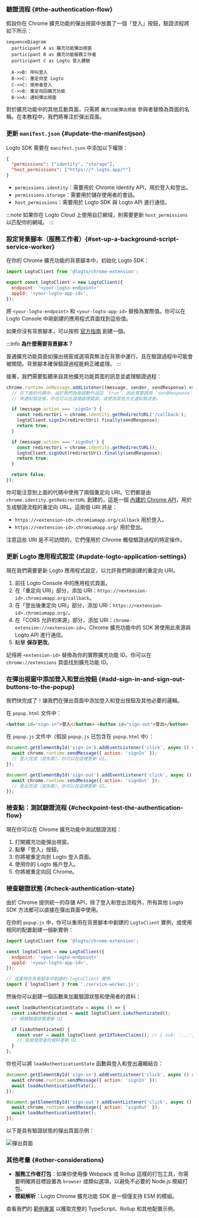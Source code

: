 

### 驗證流程 \{#the-authentication-flow}

假設你在 Chrome 擴充功能的彈出視窗中放置了一個「登入」按鈕，驗證流程將如下所示：

```mermaid
sequenceDiagram
  participant A as 擴充功能彈出視窗
  participant B as 擴充功能服務工作者
  participant C as Logto 登入體驗

  A->>B: 呼叫登入
  B->>C: 重定向至 Logto
  C->>C: 使用者登入
  C->>B: 重定向回擴充功能
  B->>A: 通知彈出視窗
```

對於擴充功能中的其他互動頁面，只需將 `擴充功能彈出視窗` 參與者替換為頁面的名稱。在本教程中，我們將專注於彈出頁面。

<RegardingRedirectBasedSignIn />

### 更新 `manifest.json` \{#update-the-manifestjson}

Logto SDK 需要在 `manifest.json` 中添加以下權限：

```json title="manifest.json"
{
  "permissions": ["identity", "storage"],
  "host_permissions": ["https://*.logto.app/*"]
}
```

- `permissions.identity`：需要用於 Chrome Identity API，用於登入和登出。
- `permissions.storage`：需要用於儲存使用者的會話。
- `host_permissions`：需要用於 Logto SDK 與 Logto API 進行通信。

:::note
如果你在 Logto Cloud 上使用自訂網域，則需要更新 `host_permissions` 以匹配你的網域。
:::

### 設定背景腳本（服務工作者）\{#set-up-a-background-script-service-worker}

在你的 Chrome 擴充功能的背景腳本中，初始化 Logto SDK：

```js title="service-worker.js"
import LogtoClient from '@logto/chrome-extension';

export const logtoClient = new LogtoClient({
  endpoint: '<your-logto-endpoint>'
  appId: '<your-logto-app-id>',
});
```

將 `<your-logto-endpoint>` 和 `<your-logto-app-id>` 替換為實際值。你可以在 Logto Console 中剛創建的應用程式頁面找到這些值。

如果你沒有背景腳本，可以按照 [官方指南](https://developer.chrome.com/docs/extensions/develop/concepts/service-workers/basics) 創建一個。

:::info
**為什麼需要背景腳本？**

普通擴充功能頁面如彈出視窗或選項頁無法在背景中運行，且在驗證過程中可能會被關閉。背景腳本確保驗證過程能夠正確處理。
:::

接著，我們需要監聽來自其他擴充功能頁面的訊息並處理驗證過程：

```js title="service-worker.js"
chrome.runtime.onMessage.addListener((message, sender, sendResponse) => {
  // 在下面的代碼中，由於我們為每個動作返回 `true`，因此需要調用 `sendResponse`
  // 來通知發送者。你也可以在這裡處理錯誤，或使用其他方式通知發送者。

  if (message.action === 'signIn') {
    const redirectUri = chrome.identity.getRedirectURL('/callback');
    logtoClient.signIn(redirectUri).finally(sendResponse);
    return true;
  }

  if (message.action === 'signOut') {
    const redirectUri = chrome.identity.getRedirectURL();
    logtoClient.signOut(redirectUri).finally(sendResponse);
    return true;
  }

  return false;
});
```

你可能注意到上面的代碼中使用了兩個重定向 URI。它們都是由 `chrome.identity.getRedirectURL` 創建的，這是一個 [內建的 Chrome API](https://developer.chrome.com/docs/extensions/reference/api/identity#method-getRedirectURL)，用於生成驗證流程的重定向 URL。這兩個 URI 將是：

- `https://<extension-id>.chromiumapp.org/callback` 用於登入。
- `https://<extension-id>.chromiumapp.org/` 用於登出。

注意這些 URI 是不可訪問的，它們僅用於 Chrome 觸發驗證過程的特定操作。

### 更新 Logto 應用程式設定 \{#update-logto-application-settings}

現在我們需要更新 Logto 應用程式設定，以允許我們剛創建的重定向 URI。

1. 前往 Logto Console 中的應用程式頁面。
2. 在「重定向 URI」部分，添加 URI：`https://<extension-id>.chromiumapp.org/callback`。
3. 在「登出後重定向 URI」部分，添加 URI：`https://<extension-id>.chromiumapp.org/`。
4. 在「CORS 允許的來源」部分，添加 URI：`chrome-extension://<extension-id>`。Chrome 擴充功能中的 SDK 將使用此來源與 Logto API 進行通信。
5. 點擊 **保存更改**。

記得將 `<extension-id>` 替換為你的實際擴充功能 ID。你可以在 `chrome://extensions` 頁面找到擴充功能 ID。

### 在彈出視窗中添加登入和登出按鈕 \{#add-sign-in-and-sign-out-buttons-to-the-popup}

我們快完成了！讓我們在彈出頁面中添加登入和登出按鈕及其他必要的邏輯。

在 `popup.html` 文件中：

```html title="popup.html"
<button id="sign-in">登入</button> <button id="sign-out">登出</button>
```

在 `popup.js` 文件中（假設 `popup.js` 已包含在 `popup.html` 中）：

```js title="popup.js"
document.getElementById('sign-in').addEventListener('click', async () => {
  await chrome.runtime.sendMessage({ action: 'signIn' });
  // 登入完成（或失敗），你可以在這裡更新 UI。
});

document.getElementById('sign-out').addEventListener('click', async () => {
  await chrome.runtime.sendMessage({ action: 'signOut' });
  // 登出完成（或失敗），你可以在這裡更新 UI。
});
```

### 檢查點：測試驗證流程 \{#checkpoint-test-the-authentication-flow}

現在你可以在 Chrome 擴充功能中測試驗證流程：

1. 打開擴充功能彈出視窗。
2. 點擊「登入」按鈕。
3. 你將被重定向到 Logto 登入頁面。
4. 使用你的 Logto 帳戶登入。
5. 你將被重定向回 Chrome。

### 檢查驗證狀態 \{#check-authentication-state}

由於 Chrome 提供統一的存儲 API，除了登入和登出流程外，所有其他 Logto SDK 方法都可以直接在彈出頁面中使用。

在你的 `popup.js` 中，你可以重用在背景腳本中創建的 `LogtoClient` 實例，或使用相同的配置創建一個新實例：

```js title="popup.js"
import LogtoClient from '@logto/chrome-extension';

const logtoClient = new LogtoClient({
  endpoint: '<your-logto-endpoint>'
  appId: '<your-logto-app-id>',
});

// 或重用在背景腳本中創建的 logtoClient 實例
import { logtoClient } from './service-worker.js';
```

然後你可以創建一個函數來加載驗證狀態和使用者的資料：

```js title="popup.js"
const loadAuthenticationState = async () => {
  const isAuthenticated = await logtoClient.isAuthenticated();
  // 根據驗證狀態更新 UI

  if (isAuthenticated) {
    const user = await logtoClient.getIdTokenClaims(); // { sub: '...', email: '...', ... }
    // 使用使用者的資料更新 UI
  }
};
```

你也可以將 `loadAuthenticationState` 函數與登入和登出邏輯結合：

```js title="popup.js"
document.getElementById('sign-in').addEventListener('click', async () => {
  await chrome.runtime.sendMessage({ action: 'signIn' });
  await loadAuthenticationState();
});

document.getElementById('sign-out').addEventListener('click', async () => {
  await chrome.runtime.sendMessage({ action: 'signOut' });
  await loadAuthenticationState();
});
```

以下是具有驗證狀態的彈出頁面示例：

<img src={extensionPopupImage} alt="彈出頁面" />

### 其他考量 \{#other-considerations}

- **服務工作者打包**：如果你使用像 Webpack 或 Rollup 這樣的打包工具，你需要明確將目標設置為 `browser` 或類似選項，以避免不必要的 Node.js 模組打包。
- **模組解析**：Logto Chrome 擴充功能 SDK 是一個僅支持 ESM 的模組。

查看我們的 [範例專案](https://github.com/logto-io/js/tree/HEAD/packages/chrome-extension-sample) 以獲取完整的 TypeScript、Rollup 和其他配置示例。

